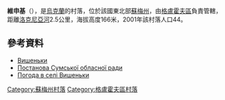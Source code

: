 {{coord|51|43|56|N|34|12|42|E|region:UA_scale:10000_region:UA|display=title}}

'''維申基'''（{{lang-uk|Вишеньки}}），是[[烏克蘭|烏克蘭]]的村落，位於該國東北部[[蘇梅州|蘇梅州]]，由[[格盧霍夫區|格盧霍夫區]]負責管轄，距離[[洛克尼亞河_(克列文河支流)|洛克尼亞河]]2.5公里，海拔高度166米，2001年該村落人口44。

==參考資料==
*[http://w1.c1.rada.gov.ua/pls/z7502/A005?rdat1=02.02.2010&rf7571=28906 Вишеньки]{{dead link|date=2018年4月 |bot=InternetArchiveBot |fix-attempted=yes }}
*[http://gska2.rada.gov.ua/pls/z7502/A036?rdat1=27.07.2011&vf7551=1071 Постанова Сумської обласної ради]{{dead link|date=2018年4月 |bot=InternetArchiveBot |fix-attempted=yes }}
* [http://weather.in.ua/ua/symskaja/3749 Погода в селі Вишеньки]

{{DEFAULTSORT:Вишеньки}}

[[Category:蘇梅州村落|Category:蘇梅州村落]]
[[Category:格盧霍夫區村落|Category:格盧霍夫區村落]]


{{Sumy-geo-stub}}